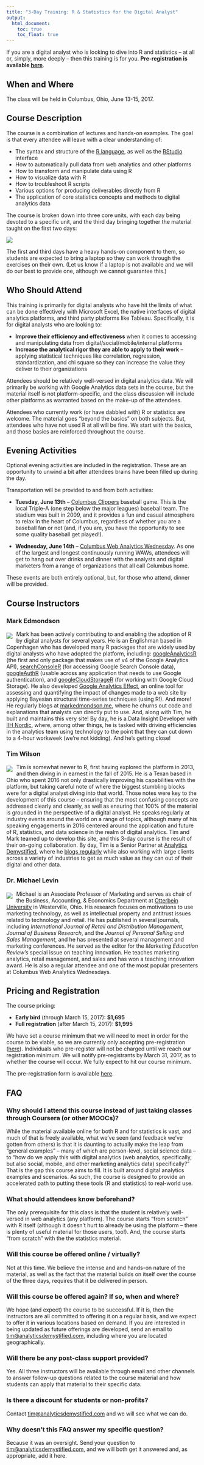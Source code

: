 ```yaml
---
title: "3-Day Training: R & Statistics for the Digital Analyst"
output: 
  html_document:
    toc: true
    toc_float: true
---
```


If you are a digital analyst who is looking to dive into R and statistics -- at all or, simply, more deeply -- then this training is for you. **Pre-registration is available [here](https://goo.gl/forms/dxUo02OVlg68gLOS2)**.

## When and Where
The class will be held in Columbus, Ohio, June 13-15, 2017.

## Course Description
The course is a combination of lectures and hands-on examples. The goal is that every attendee will leave with a clear understanding of:

* The syntax and structure of the [R language](https://cran.r-project.org/), as well as the [RStudio](https://www.rstudio.com/) interface
* How to automatically pull data from web analytics and other platforms
* How to transform and manipulate data using R
* How to visualize data with R
* How to troubleshoot R scripts
* Various options for producing deliverables directly from R
* The application of core statistics concepts and methods to digital analytics data

The course is broken down into three core units, with each day being devoted to a specific unit, and the third day bringing together the material taught on the first two days:

![](images/3day_class.png)

The first and third days have a heavy hands-on component to them, so students are expected to bring a laptop so they can work through the exercises on their own. (Let us know if a laptop is not available and we will do our best to provide one, although we cannot guarantee this.)

## Who Should Attend

This training is primarily for digital analysts who have hit the limits of what can be done effectively with Microsoft Excel, the native interfaces of digital analytics platforms, and third party platforms like Tableau. Specifically, it is for digital analysts who are looking to:

* **Improve their efficiency and effectiveness** when it comes to accessing and manipulating data from digital/social/mobile/internal platforms
* **Increase the analytical rigor they are able to apply to their work** -- applying statistical techniques like correlation, regression, standardization, and chi square so they can increase the value they deliver to their organizations

Attendees should be relatively well-versed in digital analytics data. We will primarily be working with Google Analytics data sets in the course, but the material itself is not platform-specific, and the class discussion will include other platforms as warranted based on the make-up of the attendees.

Attendees who currently work (or have dabbled with) R or statistics are welcome. The material goes “beyond the basics” on both subjects. But, attendees who have not used R at all will be fine. We start with the basics, and those basics are reinforced throughout the course.

## Evening Activities
Optional evening activities are included in the registration. These are an opportunity to unwind a bit after attendees brains have been filled up during the day.

Transportation will be provided to and from both activities:

* **Tuesday, June 13th** -- [Columbus Clippers](http://www.milb.com/index.jsp?sid=t445) baseball game. This is the local Triple-A (one step below the major leagues) baseball team. The stadium was built in 2009, and it provides a fun and casual atmosphere to relax in the heart of Columbus, regardless of whether you are a baseball fan or not (and, if you are, you have the opportunity to see some quality baseball get played!).

* **Wednesday, June 14th** -- [Columbus Web Analytics Wednesday](http://cbuswaw.com). As one of the largest and longest continuously running WAWs, attendees will get to hang out over drinks and dinner with the analysts and digital marketers from a range of organizations that all call Columbus home.

These events are both entirely optional, but, for those who attend, dinner will be provided.

## Course Instructors 

### Mark Edmondson

<img src="images/edmondsonHead_2.jpg" style="float: left; margin: 5px 10px 0 0">

Mark has been actively contributing to and enabling the adoption of R by digital analysts for several years. He is an Englishman based in Copenhagen who has developed many R packages that are widely used by digital analysts who have adopted the platform, including: [googleAnalyticsR](http://code.markedmondson.me/googleAnalyticsR/) (the first and only package that makes use of v4 of the Google Analytics API), [searchConsoleR](http://code.markedmondson.me/searchConsoleR/) (for accessing Google Search Console data), [googleAuthR](http://code.markedmondson.me/googleAuthR/) (usable across any application that needs to use Google authentication), and [googleCloudStorageR](http://code.markedmondson.me/googleCloudStorageR/) (for working with Google Cloud Storage). He also developed [Google Analytics Effect](http://markedmondson.me/how-i-made-ga-effect-creating-an-online-statistics-dashboard-using-reais), an online tool for assessing and quantifying the impact of changes made to a web site by applying Bayesian structural time-series techniques (using R!). And more! He regularly blogs at [markedmondson.me](http://markedmondson.me), where he churns out code and explanations that analysts can directly put to use. And, along with Tim, he built and maintains this very site! By day, he is a Data Insight Developer with [IIH Nordic](http://iihnordic.com/), where, among other things, he is tasked with driving efficiencies in the analytics team using technology to the point that they can cut down to a 4-hour workweek (we’re not kidding). And he’s getting close!

### Tim Wilson

<img src="images/wilsonHead_2.jpg" style="float: left; margin: 5px 10px 0 0">

Tim is somewhat newer to R, first having explored the platform in 2013, and then diving in in earnest in the fall of 2015. He is a Texan based in Ohio who spent 2016 not only drastically improving his capabilities with the platform, but taking careful note of where the biggest stumbling blocks were for a digital analyst diving into that world. Those notes were key to the development of this course -- ensuring that the most confusing concepts are addressed clearly and cleanly, as well as ensuring that 100% of the material is grounded in the perspective of a digital analyst. He speaks regularly at industry events around the world on a range of topics, although many of his speaking engagements in 2016 centered around the application and future of R, statistics, and data science in the realm of digital analytics. Tim and Mark teamed up to develop this site, and this 3-day course is the result of their on-going collaboration. By day, Tim is a Senior Partner at [Analytics Demystified](http://analyticsdemystified.com), where he [blogs regularly](http://tim.analyticsdemystified.com) while also working with large clients across a variety of industries to get as much value as they can out of their digital and other data.

### Dr. Michael Levin

<img src="images/levinHead.jpg" style="float: left; margin: 5px 10px 0 0">

Michael is an Associate Professor of Marketing and serves as chair of the Business, Accounting, & Economics Department at [Otterbein University](http://otterbein.edu) in Westerville, Ohio. His research focuses on motivations to use marketing technology, as well as intellectual property and antitrust issues related to technology and retail. He has published in several journals, including _International Journal of Retail and Distribution Management_, _Journal of Business Research_, and the _Journal of Personal Selling and Sales Management_, and he has presented at several management and marketing conferences. He served as the editor for the _Marketing Education Review's_ special issue on teaching innovation. He teaches marketing analytics, retail management, and sales and has won a teaching innovation award. He is also a regular attendee and one of the most popular presenters at Columbus Web Analytics Wednesdays. 

## Pricing and Registration

The course pricing:

* **Early bird** (through March 15, 2017): **$1,695**
* **Full registration** (after March 15, 2017): **$1,995**

We have set a course minimum that we will need to meet in order for the course to be viable, so we are currently only accepting pre-registration ([here](https://goo.gl/forms/dxUo02OVlg68gLOS2)). Individuals who pre-register will not be charged until we reach our registration minimum. We will notify pre-registrants by March 31, 2017, as to whether the course will occur. We fully expect to hit our course minimum.

The pre-registration form is available [here](https://goo.gl/forms/dxUo02OVlg68gLOS2).

## FAQ

### Why should I attend this course instead of just taking classes through Coursera (or other MOOCs)?
While the material available online for both R and for statistics is vast, and much of that is freely available, what we’ve seen (and feedback we’ve gotten from others) is that it is daunting to actually make the leap from “general examples” -- many of which are person-level, social science data -- to “how do we apply this with digital analytics (web analytics, specifically, but also social, mobile, and other marketing analytics data) specifically?” That is the gap this course aims to fill. It is built around digital analytics examples and scenarios. As such, the course is designed to provide an accelerated path to putting these tools (R and statistics) to real-world use.

### What should attendees know beforehand?
The only prerequisite for this class is that the student is relatively well-versed in web analytics (any platform). The course starts “from scratch” with R itself (although it doesn’t hurt to already be using the platform -- there is plenty of useful material for those users, too!). And, the course starts “from scratch” with the the statistics material. 

### Will this course be offered online / virtually?
Not at this time. We believe the intense and and hands-on nature of the material, as well as the fact that the material builds on itself over the course of the three days, requires that it be delivered in person.

### Will this course be offered again? If so, when and where?
We hope (and expect) the course to be successful. If it is, then the instructors are all committed to offering it on a regular basis, and we expect to offer it in various locations based on demand. If you are interested in being updated as future offerings are developed, send an email to [tim@analyticsdemystified.com](mailto:tim@analyticsdemystified.com), including where you are located geographically.

### Will there be any post-class support provided?
Yes. All three instructors will be available through email and other channels to answer follow-up questions related to the course material and how students can apply that material to their specific data.

### Is there a discount for students or non-profits?
Contact [tim@analyticsdemystified.com](mailto:tim@analyticsdemystified.com) and we will see what we can do.

### Why doesn’t this FAQ answer my specific question?
Because it was an oversight. Send your question to [tim@analyticsdemystified.com](mailto:tim@analyticsdemystified.com), and we will both get it answered and, as appropriate, add it here.



